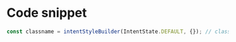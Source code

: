 # Code snippet

```ts
const classname = intentStyleBuilder(IntentState.DEFAULT, {}); // classname -> bg-gray-600 dark:bg-gray-300 text-white dark:text-gray-900
```
